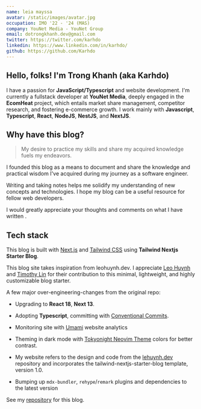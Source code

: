 ```yaml
---
name: leia mayssa
avatar: /static/images/avatar.jpg
occupation: IMO '22 - '24 (MAS)
company: YouNet Media - YouNet Group
email: dotrongkhanh.dev@gmail.com
twitter: https://twitter.com/karhdo
linkedin: https://www.linkedin.com/in/karhdo/
github: https://github.com/Karhdo
---
```



## Hello, folks! <Twemoji className="mx-2" emoji="waving hand" /> I'm Trong Khanh (aka Karhdo)

I have a passion for **JavaScript/Typescript** and website development.
I'm currently a fullstack developer at **YouNet Media**, deeply engaged in the **EcomHeat** project, which entails market share management, competitor research, and fostering e-commerce growth.
I work mainly with **Javascript**, **Typescript**, **React**, **NodeJS**, **NestJS**, and **NextJS**.

## Why have this blog?

> My desire to practice my skills and share my acquired knowledge fuels my endeavors.

I founded this blog as a means to document and share the knowledge and practical wisdom I've acquired during my journey as a software engineer.

Writing and taking notes helps me solidify my understanding of new concepts and technologies. I hope my blog can be a useful resource for fellow web developers.

I would greatly appreciate your thoughts and comments on what I have written <Twemoji emoji="clinking-beer-mugs" />.

## Tech stack

This blog is built with [Next.js](https://nextjs.org/) and [Tailwind CSS](https://tailwindcss.com/) using **Tailwind Nextjs Starter Blog**.

This blog site takes inspiration from leohuynh.dev. I appreciate [Leo Huynh](https://twitter.com/hta218_) and [Timothy Lin](https://twitter.com/timlrxx) for their contribution to this minimal, lightweight, and highly customizable blog starter.

A few major over-engineering-changes from the original repo:

- <Twemoji className="mr-2" emoji="atom-symbol" /> Upgrading to **React 18**, **Next 13**.

- <Twemoji className="mr-2" emoji="party-popper" /> Adopting **Typescript**, committing with [Conventional Commits](https://www.conventionalcommits.org/).

- <Twemoji className="mr-2" emoji="bar-chart" /> Monitoring site with [Umami](https://umami.is/) website analytics

- <Twemoji className="mr-2" emoji="eyes" /> Theming in dark mode with [Tokyonight Neovim Theme](https://github.com/folke/tokyonight.nvim)
  colors for better contrast.

- <Twemoji className="mr-2" emoji="man-technologist" /> My website refers to the design and code from the [lehuynh.dev](https://github.com/hta218/leohuynh.dev)
  repository and incorporates the tailwind-nextjs-starter-blog template, version 1.0.

- <Twemoji className="mr-2" emoji="inbox-tray" /> Bumping up `mdx-bundler`, `rehype`/`remark` plugins and dependencies to
  the latest version

See my [repository](https://github.com/Karhdo/karhdo.dev) for this blog.
